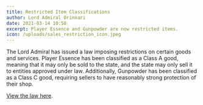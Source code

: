 ```yaml
---
title: Restricted Item Classifications
author: Lord Admiral Orinnari
date: 2021-03-14 10:58
excerpt: Player Essence and Gunpowder are now restricted items.
icon: /uploads/sales_restriction_icon.jpeg
---
```

The Lord Admiral has issued a law imposing restrictions on certain goods and
services. Player Essence has been classified as a Class A good, meaning that it
may only be sold to the state, and the state may only sell it to entities
approved under law. Additionally, Gunpowder has been classified as a Class C
good, requiring sellers to have reasonably strong protection of their shop.

[View the law here](/laws/goods-services-regulation).
